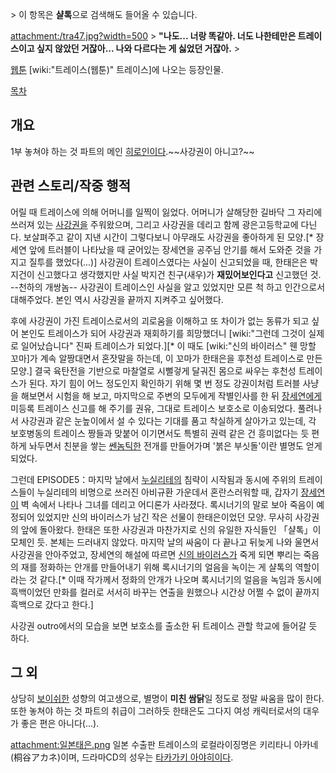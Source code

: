 > 이 항목은 '''샬톡'''으로 검색해도 들어올 수 있습니다.

attachment:/tra47.jpg?width=500
> '''"나도... 너랑 똑같아. 너도 나한테만은 트레이스이고 싶지 않았던 거잖아... 나와 다르다는 게 싫었던 거잖아.'''
> {{{+1 '''나도 마찬가지야. 너랑 내가... 다르다는 게 싫었어."'''}}}

[[웹툰]] [wiki:"트레이스(웹툰)" 트레이스]에 나오는 등장인물.

[[목차]]
== 개요 ==
1부 놓쳐야 하는 것 파트의 메인 [[히로인]]이다.~~사강권이 아니고?~~ 

== 관련 스토리/작중 행적 ==
어릴 때 트레이스에 의해 어머니를 일찍이 잃었다. 어머니가 살해당한 길바닥 그 자리에 쓰러져 있는 [[사강권]]을 주워왔으며, 그리고 사강권을 데리고 함께 광은고등학교에 다닌다. 보살펴주고 같이 지낸 시간이 그렇다보니 아무래도 사강권을 좋아하게 된 모양.[* 장세연 앞에 트러블이 나타났을 때 굳어있는 장세연을 공주님 안기를 해서 도와준 것을 가지고 질투를 했었다(...)] 사강권이 트레이스였다는 사실이 신고되었을 때, 한태은은 박지건이 신고했다고 생각했지만 사실 박지건 친구(새우)가 '''재밌어보인다고''' 신고했던 것. --천하의 개쌍놈-- 사강권이 트레이스인 사실을 알고 있었지만 모른 척 하고 인간으로서 대해주었다. 본인 역시 사강권을 끝까지 지켜주고 싶어했다.

후에 사강권이 가진 트레이스로서의 괴로움을 이해하고 또 차이가 없는 동류가 되고 싶어 본인도 트레이스가 되어 사강권과 재회하기를 희망했더니 [wiki:"그런데 그것이 실제로 일어났습니다" 진짜 트레이스가 되었다.][* 이 때도 [wiki:"신의 바이러스" 웬 망할 꼬마]가 계속 알짱대면서 혼잣말을 하는데, 이 꼬마가 한태은을 후천성 트레이스로 만든 모양.] 결국 육탄전을 기반으로 마찰열로 시뻘겋게 달궈진 몸으로 싸우는 후천성 트레이스가 된다. 자기 힘이 어느 정도인지 확인하기 위해 몇 번 정도 강권이처럼 트러블 사냥을 해보면서 시험을 해 보고, 마지막으로 주변의 모두에게 작별인사를 한 뒤 [[장세연]]에게 미등록 트레이스 신고를 해 주기를 권유, 그대로 트레이스 보호소로 이송되었다. 풀려나서 사강권과 같은 눈높이에서 설 수 있다는 기대를 품고 착실하게 살아가고 있는데, 각 보호병동의 트레이스 짱들과 맞붙어 이기면서도 특별히 권력 같은 건 흥미없다는 듯 편하게 놔두면서 친분을 쌓는 [[쎈놈]]틱한 전개를 만들어가며 '붉은 부싯돌'이란 별명도 얻게 되었다.

그런데 EPISODE5：마지막 날에서 [[누실리테]]의 침략이 시작됨과 동시에 주위의 트레이스들이 누실리테의 비명으로 쓰러진 아비규환 가운데서 혼란스러워할 때, 갑자기 [[장세연]]이 벽 속에서 나타나 그녀를 데리고 어디론가 사라졌다. 록시너기의 말로 보아 죽음이 예정되어 있었지만 신의 바이러스가 남긴 작은 선물이 한태은이었던 모양. 무사히 사강권의 앞에 돌아왔다. 한태은 또한 사강권과 마찬가지로 신의 유일한 자식들인 「샬톡」이 모체인 듯. 본체는 드러내지 않았다. 마지막 날의 싸움이 다 끝나고 뒤늦게 나와 울면서 사강권을 안아주었고, 장세연의 해설에 따르면 [[신의 바이러스]]가 죽게 되면 뿌리는 죽음의 재를 정화하는 안개를 만들어내기 위해 록시너기의 얼음을 녹이는 게 샬톡의 역할이라는 것 같다.[* 이때 작가께서 정화의 안개가 나오며 록시너기의 얼음을 녹임과 동시에 흑백이었던 만화를 컬러로 서서히 바꾸는 연출을 원했으나 시간상 어쩔 수 없이 끝까지 흑백으로 갔다고 한다.]

사강권 outro에서의 모습을 보면 보호소를 출소한 뒤 트레이스 관할 학교에 들어갈 듯 하다.

== 그 외 ==
상당히 [[보이쉬]]한 성향의 여고생으로, 별명이 '''미친 쌈닭'''일 정도로 정말 싸움을 많이 한다. 또한 놓쳐야 하는 것 파트의 취급이 그러하듯 한태은도 그다지 여성 캐릭터로서의 대우가 좋은 편은 아니다(...).

attachment:일본태은.png
일본 수출판 트레이스의 로컬라이징명은 키리타니 아카네(桐谷アカネ)이며, 드라마CD의 성우는 [[타카가키 아야히]]이다.

